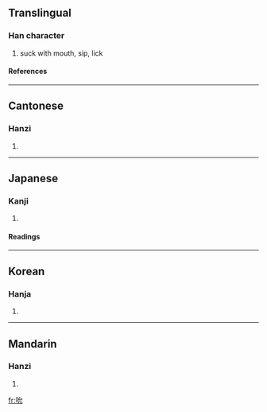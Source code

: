 ==Translingual==
===Han character===
{{Han char|rn=30|rad=口|as=04|sn=7|four=6301<sub>0</sub>|canj=口戈竹山 (RIHU)}}
# suck with mouth, sip, lick
====References====
{{Han ref|kx=0178.200|dkj=03356|dj=0396.060|hdz=10597.040|uh=542E|ud=21550|bh=A76D|bd=42861}}
----
==Cantonese==
===Hanzi===
{{yue-hanzi|jyut=|y=syun5}}
# {{defn|Cantonese}}
----
==Japanese==
===Kanji===
{{ja-kanji|grade=|rs=口04}}
# {{defn|Japanese}} 
====Readings====
{{ja-readings|on=[[せん]] (sen), [[しゅん]] (shun)|kun=[[すう]] (suu)}}
----
==Korean==
===Hanja===
{{ko-hanja|hangeul=전|rv=jeon|mr=chŏn}}
# {{defn|Korean}}
----
==Mandarin==
===Hanzi===
{{cmn-hanzi|pin=[[shǔn]] (shun3), [[zī]] (zi1)|wg=shun<sup>3</sup>, tzu<sup>1</sup>}}
# {{defn|Mandarin}}

[[fr:吮]]